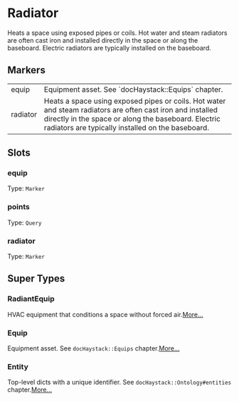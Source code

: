 # Radiator
Heats a space using exposed pipes or coils.  Hot water and steam
radiators are often cast iron and installed directly in the space
or along the baseboard.  Electric radiators are typically installed
on the baseboard.
## Markers
<table>
<tbody>
<tr>
<td className='p-2 align-top'><span className='bg-sky-200 rounded-md px-3 py-1 text-sky-700 block font-semibold text-center text-sm'>equip </span></td>
<td className='p-2 align-top'>Equipment asset. See `docHaystack::Equips` chapter.</td>
</tr>
<tr>
<td className='p-2 align-top'><span className='bg-sky-200 rounded-md px-3 py-1 text-sky-700 block font-semibold text-center text-sm'>radiator </span></td>
<td className='p-2 align-top'>Heats a space using exposed pipes or coils.  Hot water and steam radiators are often cast iron and installed directly in the space or along the baseboard.  Electric radiators are typically installed on the baseboard.</td>
</tr>
</tbody>
</table>

## Slots

### equip
Type: `Marker`

### points
Type: `Query`

### radiator
Type: `Marker`



## Super Types
### RadiantEquip
HVAC equipment that conditions a space without forced air.[More...](./RadiantEquip)

### Equip
Equipment asset.
See `docHaystack::Equips` chapter.[More...](./Equip)

### Entity
Top-level dicts with a unique identifier.
See `docHaystack::Ontology#entities` chapter.[More...](./Entity)


